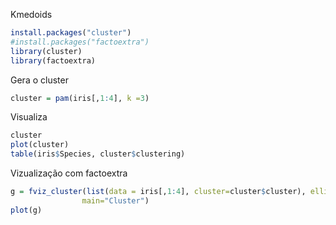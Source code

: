 Kmedoids

```r
install.packages("cluster")
#install.packages("factoextra")
library(cluster)
library(factoextra)
```

Gera o cluster
```r
cluster = pam(iris[,1:4], k =3)
```
Visualiza
```r
cluster
plot(cluster)
table(iris$Species, cluster$clustering)
```
Vizualização com factoextra
```r
g = fviz_cluster(list(data = iris[,1:4], cluster=cluster$cluster), ellipse.type = "norm", ggtheme = theme_bw(),
                main="Cluster")
plot(g)
```

